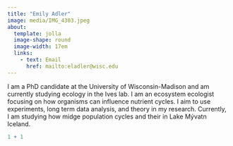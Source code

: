```yaml
---
title: "Emily Adler"
image: media/IMG_4303.jpeg
about: 
  template: jolla
  image-shape: round
  image-width: 17em
  links:
    - text: Email
      href: mailto:eladler@wisc.edu
---
```


I am a PhD candidate at the University of Wisconsin-Madison and am currently studying ecology in the Ives lab. I am an ecosystem ecologist focusing on how organisms can influence nutrient cycles. I aim to use experiments, long term data analysis, and theory in my research. Currently, I am studying how midge population cycles and their in Lake Mývatn  Iceland. 

```r
1 + 1
```
